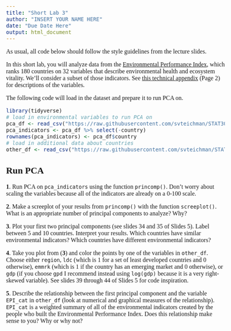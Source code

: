```yaml
---
title: "Short Lab 3"
author: "INSERT YOUR NAME HERE"
date: "Due Date Here"
output: html_document
---
```


<!--- Begin styling code. --->
<style type="text/css">
/* Whole document: */
body{
  font-family: "Palatino Linotype", "Book Antiqua", Palatino, serif;
  font-size: 12pt;
}
h1.title {
  font-size: 38px;
  text-align: center;
}
h4.author {
  font-size: 18px;
  text-align: center;
}
h4.date {
  font-size: 18px;
  text-align: center;
}
</style>
<!--- End styling code. --->


As usual, all code below should follow the style guidelines from the lecture slides.

In this short lab, you will analyze data from the [Environmental Performance Index](https://epi.yale.edu/), which ranks 180 countries on 32 variables that describe environmental health and ecosystem vitality. We'll consider a subset of those indicators. See [this technical appendix](https://epi.yale.edu/downloads/epi2020technicalappendix20200803.pdf) (Page 2) for descriptions of the variables. 

The following code will load in the dataset and prepare it to run PCA on. 

```r
library(tidyverse)
# load in environmental variables to run PCA on 
pca_df <- read_csv("https://raw.githubusercontent.com/svteichman/STAT302-WIN2022/main/files/projects/02_dimension_reduction/pca_data.csv")
pca_indicators <- pca_df %>% select(-country)
rownames(pca_indicators) <- pca_df$country
# load in additional data about countries
other_df <- read_csv("https://raw.githubusercontent.com/svteichman/STAT302-WIN2022/main/files/projects/02_dimension_reduction/additional_data.csv")
```

## Run PCA 

**1**. Run PCA on `pca_indicators` using the function `princomp()`. Don't worry about scaling the variables because all of the indicators are already on a 0-100 scale. 

**2**. Make a screeplot of your results from `princomp()` with the function `screeplot()`. What is an appropriate number of principal components to analyze? Why? 

**3**. Plot your first two principal components (see slides 34 and 35 of Slides 5). Label between $5$ and $10$ countries. Interpret your results. Which countries have similar environmental indicators? Which countries have different environmental indicators? 

**4**. Take you plot from (**3**) and color the points by one of the variables in `other_df`. Choose either `region`, `ldc` (which is $1$ for a set of least developed countries and $0$ otherwise), `emmrk` (which is $1$ if the country has an emerging market and $0$ otherwise), or `gdp` (if you choose `gpd` I recommend instead using `log(gdp)` because it is a very right-skewed variable). See slides 39 through 44 of Slides 5 for code inspiration. 

**5**. Describe the relationship between the first principal component and the variable `EPI_cat` in `other_df` (look at numerical and graphical measures of the relationship). `EPI_cat` is a weighted summary of all of the environmental indicators created by the people who built the Environmental Performance Index. Does this relationship make sense to you? Why or why not? 

